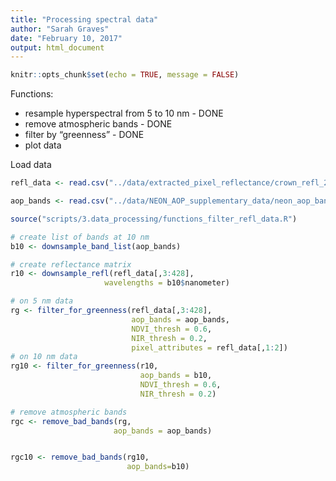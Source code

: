 ```yaml
---
title: "Processing spectral data"
author: "Sarah Graves"
date: "February 10, 2017"
output: html_document
---
```


```r
knitr::opts_chunk$set(echo = TRUE, message = FALSE)
```

Functions:

* resample hyperspectral from 5 to 10 nm - DONE
* remove atmospheric bands - DONE
* filter by "greenness" - DONE
* plot data


Load data

```r

refl_data <- read.csv("../data/extracted_pixel_reflectance/crown_refl_20140507_143910.csv",stringsAsFactors = F)

aop_bands <- read.csv("../data/NEON_AOP_supplementary_data/neon_aop_bands.csv")


```

```r

source("scripts/3.data_processing/functions_filter_refl_data.R")

```

```r

# create list of bands at 10 nm
b10 <- downsample_band_list(aop_bands)

# create reflectance matrix
r10 <- downsample_refl(refl_data[,3:428],
                     wavelengths = b10$nanometer)

# on 5 nm data
rg <- filter_for_greenness(refl_data[,3:428],
                           aop_bands = aop_bands,
                           NDVI_thresh = 0.6,
                           NIR_thresh = 0.2,
                           pixel_attributes = refl_data[,1:2])
# on 10 nm data
rg10 <- filter_for_greenness(r10,
                             aop_bands = b10,
                             NDVI_thresh = 0.6,
                             NIR_thresh = 0.2)

# remove atmospheric bands
rgc <- remove_bad_bands(rg,
                       aop_bands = aop_bands)


rgc10 <- remove_bad_bands(rg10,
                          aop_bands=b10)


```

